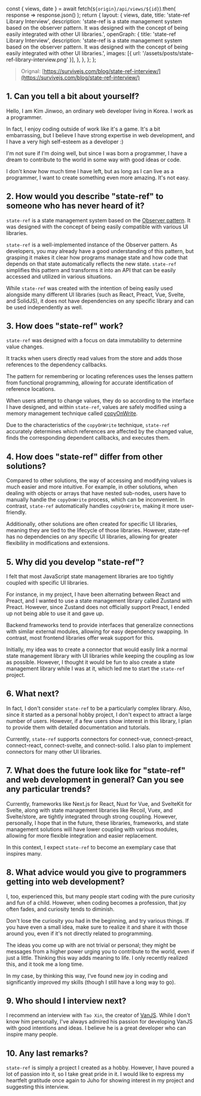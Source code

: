   const { views, date } = await fetch(`${origin}/api/views/${id}`).then(
    response => response.json()
  );
  return {
    layout: {
      views,
      date,
      title: 'state-ref Library Interview',
      description:
        'state-ref is a state management system based on the observer pattern. It was designed with the concept of being easily integrated with other UI libraries.',
      openGraph: {
        title: 'state-ref Library Interview',
        description:
          'state-ref is a state management system based on the observer pattern. It was designed with the concept of being easily integrated with other UI libraries.',
        images: [{ url: '/assets/posts/state-ref-library-interview.png' }],
      },
    },
  };
};

> Orignal: [https://survivejs.com/blog/state-ref-interview/](https://survivejs.com/blog/state-ref-interview/)

## 1. Can you tell a bit about yourself?

Hello, I am Kim Jinwoo, an ordinary web developer living in Korea. I work as a programmer.

In fact, I enjoy coding outside of work like it's a game. It's a bit embarrassing, but I believe I have strong expertise in web development, and I have a very high self-esteem as a developer :)

I'm not sure if I'm doing well, but since I was born a programmer, I have a dream to contribute to the world in some way with good ideas or code.

I don't know how much time I have left, but as long as I can live as a programmer, I want to create something even more amazing. It's not easy.

## 2. How would you describe "state-ref" to someone who has never heard of it?

`state-ref` is a state management system based on the [Observer pattern](https://en.wikipedia.org/wiki/Observer_pattern). It was designed with the concept of being easily compatible with various UI libraries.

`state-ref` is a well-implemented instance of the Observer pattern. As developers, you may already have a good understanding of this pattern, but grasping it makes it clear how programs manage state and how code that depends on that state automatically reflects the new state. `state-ref` simplifies this pattern and transforms it into an API that can be easily accessed and utilized in various situations.

While `state-ref` was created with the intention of being easily used alongside many different UI libraries (such as React, Preact, Vue, Svelte, and SolidJS), it does not have dependencies on any specific library and can be used independently as well.

## 3. How does "state-ref" work?

`state-ref` was designed with a focus on data immutability to determine value changes.

It tracks when users directly read values from the store and adds those references to the dependency callbacks.

The pattern for remembering or locating references uses the lenses pattern from functional programming, allowing for accurate identification of reference locations.

When users attempt to change values, they do so according to the interface I have designed, and within `state-ref`, values are safely modified using a memory management technique called [copyOnWrite](https://en.wikipedia.org/wiki/Copy-on-write).

Due to the characteristics of the `copyOnWrite` technique, `state-ref` accurately determines which references are affected by the changed value, finds the corresponding dependent callbacks, and executes them.

## 4. How does "state-ref" differ from other solutions?

Compared to other solutions, the way of accessing and modifying values is much easier and more intuitive. For example, in other solutions, when dealing with objects or arrays that have nested sub-nodes, users have to manually handle the `copyOnWrite` process, which can be inconvenient. In contrast, `state-ref` automatically handles `copyOnWrite`, making it more user-friendly.

Additionally, other solutions are often created for specific UI libraries, meaning they are tied to the lifecycle of those libraries. However, state-ref has no dependencies on any specific UI libraries, allowing for greater flexibility in modifications and extensions.

## 5. Why did you develop "state-ref"?

I felt that most JavaScript state management libraries are too tightly coupled with specific UI libraries.

For instance, in my project, I have been alternating between React and Preact, and I wanted to use a state management library called Zustand with Preact. However, since Zustand does not officially support Preact, I ended up not being able to use it and gave up.

Backend frameworks tend to provide interfaces that generalize connections with similar external modules, allowing for easy dependency swapping. In contrast, most frontend libraries offer weak support for this.

Initially, my idea was to create a connector that would easily link a normal state management library with UI libraries while keeping the coupling as low as possible. However, I thought it would be fun to also create a state management library while I was at it, which led me to start the `state-ref` project.

## 6. What next?

In fact, I don't consider `state-ref` to be a particularly complex library. Also, since it started as a personal hobby project, I don't expect to attract a large number of users. However, if a few users show interest in this library, I plan to provide them with detailed documentation and tutorials.

Currently, `state-ref` supports connectors for connect-vue, connect-preact, connect-react, connect-svelte, and connect-solid. I also plan to implement connectors for many other UI libraries.

## 7. What does the future look like for "state-ref" and web development in general? Can you see any particular trends?

Currently, frameworks like Next.js for React, Nuxt for Vue, and SvelteKit for Svelte, along with state management libraries like Recoil, Vuex, and Svelte/store, are tightly integrated through strong coupling. However, personally, I hope that in the future, these libraries, frameworks, and state management solutions will have lower coupling with various modules, allowing for more flexible integration and easier replacement.

In this context, I expect `state-ref` to become an exemplary case that inspires many.

## 8. What advice would you give to programmers getting into web development?

I, too, experienced this, but many people start coding with the pure curiosity and fun of a child. However, when coding becomes a profession, that joy often fades, and curiosity tends to diminish.

Don't lose the curiosity you had in the beginning, and try various things. If you have even a small idea, make sure to realize it and share it with those around you, even if it's not directly related to programming.

The ideas you come up with are not trivial or personal; they might be messages from a higher power urging you to contribute to the world, even if just a little. Thinking this way adds meaning to life. I only recently realized this, and it took me a long time.

In my case, by thinking this way, I’ve found new joy in coding and significantly improved my skills (though I still have a long way to go).

## 9. Who should I interview next?

I recommend an interview with `Tao Xin`, the creator of [VanJS](https://vanjs.org/about). While I don't know him personally, I've always admired his passion for developing VanJS with good intentions and ideas. I believe he is a great developer who can inspire many people.

## 10. Any last remarks?

`state-ref` is simply a project I created as a hobby. However, I have poured a lot of passion into it, so I take great pride in it. I would like to express my heartfelt gratitude once again to Juho for showing interest in my project and suggesting this interview.
